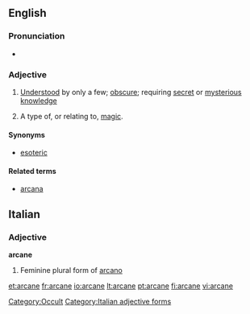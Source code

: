 ==English==

===Pronunciation===
* {{rhymes|eɪn}}

===Adjective===
{{en-adj}}

# [[understood|Understood]] by only a few; [[obscure]]; requiring [[secret]] or [[mysterious]] [[knowledge]]
# {{fantasy}} A type of, or relating to, [[magic]].

====Synonyms====
* [[esoteric]]

====Related terms====
* [[arcana]]

[[Category:Occult]]

==Italian==

===Adjective===
'''arcane''' {{f}}

# Feminine plural form of [[arcano]]

[[Category:Italian adjective forms]]

[[et:arcane]]
[[fr:arcane]]
[[io:arcane]]
[[lt:arcane]]
[[pt:arcane]]
[[fi:arcane]]
[[vi:arcane]]
